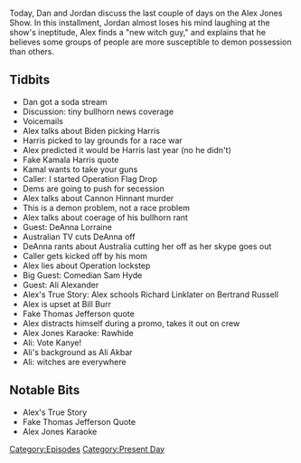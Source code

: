 {{DEFAULTSORT:
    #_EPISODE_0469:August 12-13, 2020
}}{{Episode
    | title             = August 12-13, 2020
    | caption           = [https://knowledgefight.libsyn.com/469-august-12-13-2020 Listen to this episode on Libsyn]
    | episodeNumber     = 469
    | length            = 01:35:14
    | airDate           = August 14, 2020
    | coverageStartDate = August 12, 2020
    | coverageEndDate   = August 13, 2020
    | episodeType       = [[:Category:Present Day|Present Day]]
    | appearance        = [[Joe Biden]], [[Kamala Harris]], [[Cannon Hinnant]], [[DeAnna Lorraine]], [[Sam Hyde]], [[Ali Alexander]], [[Ali Akbar]], [[Richard Linklater]]
    | previousEpisode   = [[468: August 11, 2020]]
    | nextEpisode       = [[470: ShadowGate]]
}}

{{Stub}}

Today, Dan and Jordan discuss the last couple of days on the Alex Jones Show. In this installment, Jordan almost loses his mind laughing at the show's ineptitude, Alex finds a "new witch guy," and explains that he believes some groups of people are more susceptible to demon possession than others.

==Tidbits==

*Dan got a soda stream
*Discussion: tiny bullhorn news coverage
*Voicemails
*Alex talks about Biden picking Harris
*Harris picked to lay grounds for a race war
*Alex predicted it would be Harris last year (no he didn't)
*Fake Kamala Harris quote
*Kamal wants to take your guns
*Caller: I started Operation Flag Drop
*Dems are going to push for secession
*Alex talks about Cannon Hinnant murder
*This is a demon problem, not a race problem
*Alex talks about coerage of his bullhorn rant
*Guest: DeAnna Lorraine
*Australian TV cuts DeAnna off
*DeAnna rants about Australia cutting her off as her skype goes out
*Caller gets kicked off by his mom
*Alex lies about Operation lockstep
*Big Guest: Comedian Sam Hyde
*Guest: Ali Alexander
*Alex's True Story: Alex schools Richard Linklater on Bertrand Russell
*Alex is upset at Bill Burr
*Fake Thomas Jefferson quote
*Alex distracts himself during a promo, takes it out on crew
*Alex Jones Karaoke: Rawhide
*Ali: Vote Kanye!
*Ali's background as Ali Akbar
*Ali: witches are everywhere

==Notable Bits==

*Alex's True Story
*Fake Thomas Jefferson Quote
*Alex Jones Karaoke

[[Category:Episodes]]
[[Category:Present Day]]